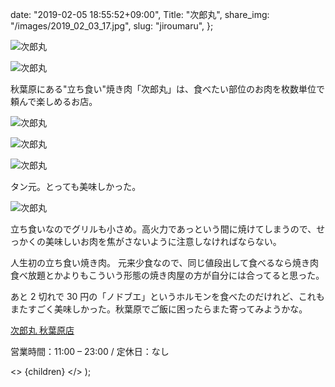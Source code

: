
  date: "2019-02-05 18:55:52+09:00",
  Title: "次郎丸",
  share_img: "/images/2019_02_03_17.jpg",
  slug: "jiroumaru",
};

![次郎丸](/images/2019_02_03_15.jpg)

![次郎丸](/images/2019_02_03_16.jpg)

<span className="caption">
  秋葉原にある"立ち食い"焼き肉「次郎丸」は、食べたい部位のお肉を枚数単位で頼んで楽しめるお店。
</span>

![次郎丸](/images/2019_02_03_17.jpg)

![次郎丸](/images/2019_02_03_18.jpg)

![次郎丸](/images/2019_02_03_19.jpg)

<span className="caption">タン元。とっても美味しかった。</span>

![次郎丸](/images/2019_02_03_20.jpg)

<span className="caption">
  立ち食いなのでグリルも小さめ。高火力であっという間に焼けてしまうので、せっかくの美味しいお肉を焦がさないように注意しなければならない。
</span>

人生初の立ち食い焼き肉。
元来少食なので、同じ値段出して食べるなら焼き肉食べ放題とかよりもこういう形態の焼き肉屋の方が自分には合ってると思った。

あと 2 切れで 30 円の「ノドブエ」というホルモンを食べたのだけれど、これもまたすごく美味しかった。秋葉原でご飯に困ったらまた寄ってみようかな。

<a href="http://jiroumaru.jp/">次郎丸 秋葉原店</a>
<br />

営業時間：11:00 – 23:00 / 定休日：なし

  <>
    <Head>
      <title>{meta.Title} | 異郷好実</title>
    </Head>
    <PostLayout meta={meta}>{children}</PostLayout>
  </>
);
